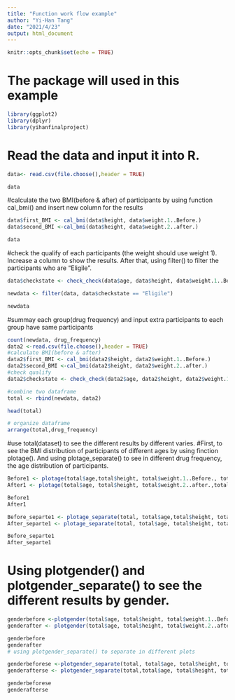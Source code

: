 ```yaml
---
title: "Function work flow example"
author: "Yi-Han Tang"
date: "2021/4/23"
output: html_document
---
```


```r
knitr::opts_chunk$set(echo = TRUE)
```

# The package will used in this example
```r
library(ggplot2)
library(dplyr)
library(yihanfinalproject)
```

# Read the data and input it into R. 
```r
data<- read.csv(file.choose(),header = TRUE)

data
```

#calculate the two BMI(before & after) of participants by using function cal_bmi() and insert new column for the results
```r

data$first_BMI <- cal_bmi(data$height, data$weight.1..Before.)
data$second_BMI <-cal_bmi(data$height, data$weight.2..after.)

data
```

#check the qualify of each participants (the weight should use weight 1). Increase a column to show the results. After that, using filter() to filter the participants who are "Eligile".
```r
data$checkstate <- check_check(data$age, data$height, data$weight.1..Before.)

newdata <- filter(data, data$checkstate == "Eligile")

newdata
```


#summay each group(drug frequency) and input extra participants to each group have same participants
```r
count(newdata, drug_frequency)
data2 <-read.csv(file.choose(),header = TRUE)
#calculate BMI(before & after)
data2$first_BMI <- cal_bmi(data2$height, data2$weight.1..Before.)
data2$second_BMI <-cal_bmi(data2$height, data2$weight.2..after.)
#check qualify
data2$checkstate <- check_check(data2$age, data2$height, data2$weight.1..Before.)

#combine two dataframe
total <- rbind(newdata, data2)

head(total)

# organize dataframe
arrange(total,drug_frequency)


```

#use total(dataset) to see the different results by different varies.
#First, to see the BMI distribution of participants of different ages by using finction plotage(). And using plotage_separate() to see in different drug frequency, the age distribution of participants.
```r
Before1 <- plotage(total$age,total$height, total$weight.1..Before., total$drug_frequency)
After1 <- plotage(total$age, total$height, total$weight.2..after.,total$drug_frequency)

Before1
After1

Before_separte1 <- plotage_separate(total, total$age,total$height, total$weight.1..Before., total$drug_frequency)
After_separte1 <- plotage_separate(total, total$age, total$height, total$weight.2..after.,total$drug_frequency)

Before_separte1
After_separte1

```

# Using plotgender() and plotgender_separate() to see the different results by gender.
```r
genderbefore <-plotgender(total$age, total$height, total$weight.1..Before.)
genderafter <- plotgender(total$age, total$height, total$weight.2..after.)

genderbefore
genderafter
# using plotgender_separate() to separate in different plots

genderbeforese <-plotgender_separate(total, total$age, total$height, total$weight.1..Before., total$gender)
genderafterse <- plotgender_separate(total,total$age, total$height, total$weight.2..after., total$gender )

genderbeforese
genderafterse
```

